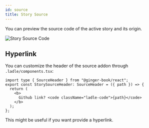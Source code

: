 ```yaml
---
id: source
title: Story Source
---
```



You can preview the source code of the active story and its origin.

<Image img={imgSource} alt="Story Source Code" />

## Hyperlink

You can customize the header of the source addon through `.ladle/components.tsx`:

```tsx title=".ladle/components.tsx"
import type { SourceHeader } from "@ginger-book/react";
export const StorySourceHeader: SourceHeader = ({ path }) => {
  return (
    <b>
      Github link? <code className="ladle-code">{path}</code>
    </b>
  );
};
```

This might be useful if you want provide a hyperlink.
